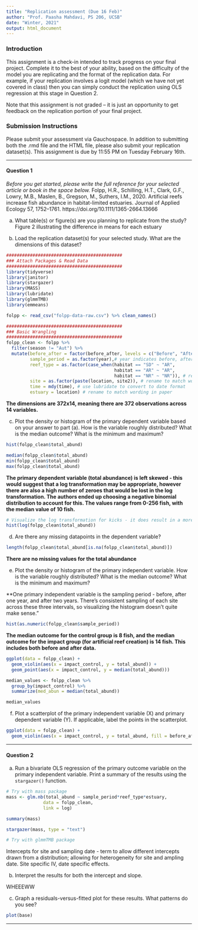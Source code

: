 ```yaml
---
title: "Replication assessment (Due 16 Feb)"
author: "Prof. Paasha Mahdavi, PS 206, UCSB"
date: "Winter, 2021"
output: html_document
---
```


### Introduction
This assignment is a check-in intended to track progress on your final project. Complete it to the best of your ability, based on the difficulty of the model you are replicating and the format of the replication data. For example, if your replication involves a logit model (which we have not yet covered in class) then you can simply conduct the replication using OLS regression at this stage in Question 2. 

Note that this assignment is not graded -- it is just an opportunity to get feedback on the replication portion of your final project. 


### Submission Instructions
Please submit your assessment via Gauchospace. In addition to submitting both the .rmd file and the HTML file, please also submit your replication dataset(s). This assignment is due by 11:55 PM on Tuesday February 16th. 

***

#### Question 1

*Before you get started, please write the full reference for your selected article or book in the space below.*
Folpp, H.R., Schilling, H.T., Clark, G.F., Lowry, M.B., Maslen, B., Gregson, M., Suthers, I.M., 2020. Artificial reefs increase fish abundance in habitat-limited estuaries. Journal of Applied Ecology 57, 1752–1761. https://doi.org/10.1111/1365-2664.13666


a. What table(s) or figure(s) are you planning to replicate from the study?
Figure 2 illustrating the difference in means for each estuary 

b. Load the replication dataset(s) for your selected study. What are the dimensions of this dataset?

```r
############################################
### Attach Packages & Read Data
############################################
library(tidyverse)
library(janitor)
library(stargazer)
library(MASS)
library(lubridate)
library(glmmTMB)
library(emmeans)

folpp <- read_csv("folpp-data-raw.csv") %>% clean_names()

############################################
### Basic Wrangling
############################################
folpp_clean <- folpp %>% 
  filter(season != "Aut") %>% 
  mutate(before_after = factor(before_after, levels = c("Before", "After")), # arange before/after factor levels
         sample_period = as.factor(year),# year indicates before, after 1 year, after 2 years
         reef_type = as.factor(case_when(habitat == "SD" ~ "AR",
                                         habitat == "AR" ~ "AR",
                                         habitat == "NR" ~ "NR")), # rename and convert to factor to match paper wording
         site = as.factor(paste(location, site2)), # rename to match wording in paper
         time = mdy(time), # use lubridate to convert to date format
         estuary = location) # rename to match wording in paper

```


**The dimensions are 372x14, meaning there are 372 observations across 14 variables.**


c. Plot the density or histogram of the primary dependent variable based on your answer to part (a). How is the variable roughly distributed? What is the median outcome? What is the minimum and maximum? 

```r
hist(folpp_clean$total_abund)

median(folpp_clean$total_abund)
min(folpp_clean$total_abund)
max(folpp_clean$total_abund)
```

**The primary dependent variable (total abundance) is left skewed - this would suggest that a log transformation may be appropriate, however there are also a high number of zeroes that would be lost in the log transformation. The authors ended up choosing a negative binomial distribution to account for this. The values range from 0-256 fish, with the median value of 10 fish.**

```r
# Visualize the log transformation for kicks - it does result in a more normal distribution
hist(log(folpp_clean$total_abund))
```


d. Are there any missing datapoints in the dependent variable?
```r
length(folpp_clean$total_abund[is.na(folpp_clean$total_abund)])
```

**There are no missing values for the total abundance**

e. Plot the density or histogram of the primary independent variable. How is the variable roughly distributed? What is the median outcome? What is the minimum and maximum? 

**One primary independent variable is the sampling period - before, after one year, and after two years. There's consistent sampling of each site across these three intervals, so visualizing the histogram doesn't quite make sense." 

```r
hist(as.numeric(folpp_clean$sample_period))
```

**The median outcome for the control group is 8 fish, and the median outcome for the impact group (for artificial reef creation) is 14 fish. This includes both before and after data.**

```r
ggplot(data = folpp_clean) + 
  geom_violin(aes(x = impact_control, y = total_abund)) +
  geom_point(aes(x = impact_control, y = median(total_abund)))

median_values <- folpp_clean %>% 
  group_by(impact_control) %>% 
  summarize(med_abun = median(total_abund))

median_values
```



f. Plot a scatterplot of the primary independent variable (X) and primary dependent variable (Y). If applicable, label the points in the scatterplot. 

```r
ggplot(data = folpp_clean) +
  geom_violin(aes(x = impact_control, y = total_abund, fill = before_after))

```


***

#### Question 2

a. Run a bivariate OLS regression of the primary outcome variable on the primary independent variable. Print a summary of the results using the `stargazer()` function.

```r
# Try with mass package
mass <- glm.nb(total_abund ~ sample_period*reef_type*estuary, 
              data = folpp_clean,
              link = log)

summary(mass)

stargazer(mass, type = "text")

# Try with glmmTMB package

```



Intercepts for site and sampling date - term to allow different intercepts drawn from a distribution; allowing for heterogeneity for site and ampling date. Site specific IV, date specific effects.


b. Interpret the results for both the intercept and slope.

WHEEEWW 

c. Graph a residuals-versus-fitted plot for these results. What patterns do you see? 

```r
plot(base)
```


***